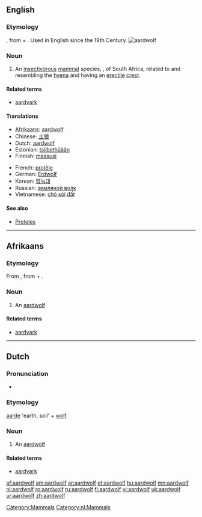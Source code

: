 {{wikisource1911Enc|Aard-wolf}}
==English==
{{wikipedia}}

===Etymology===
{{etyl|af}}, from {{etyl|nl}} {{term|aarde||earth, soil}} + {{term|wolf||wolf}}. Used in English since the 19th Century.
[[Image:Aardwolf.png|thumb|aardwolf]]

===Noun===
{{en-noun|aardwolves}}

# An [[insectivorous]] [[mammal]] species, {{i|[[Proteles cristatus]]}}, of South Africa, related to and resembling the [[hyena]] and having an [[erectile]] [[crest]].

====Related terms====
* [[aardvark]]

====Translations====
{{trans-top|''Proteles cristatus''}}
* [[Afrikaans]]: [[#Afrikaans|aardwolf]] {{m}}
* Chinese: [[土狼]]
* Dutch: [[#Dutch|aardwolf]] {{m}}
* Estonian: [[tsiibethüään]]
* Finnish: [[maasusi]]
{{trans-mid}}
* French: [[protèle]] {{m}}
* German: [[Erdwolf]]
* Korean: [[땅늑대]]
* Russian: [[земляной волк]]
* Vietnamese: [[chó sói đất]]
{{trans-bottom}}

====See also====
* [[Proteles]]

[[Category:Mammals]]

----

==Afrikaans==

===Etymology===
From {{etyl|nl|af}}, from {{term|aarde||earth, soil|lang=af}} + {{term|wolf}}.

===Noun===
{{af-noun|aardwolwe}}

# An [[#English|aardwolf]]

====Related terms====
* [[aardvark]]

----

==Dutch==

===Pronunciation===
* {{audio|Nl-aardwolf.ogg|audio}}

===Etymology===
[[aarde]] 'earth, soil' + [[wolf]]

===Noun===
{{nl-noun|g=m|aardwolven|aardwolfje|g=m}}

# An [[#English|aardwolf]]

====Related terms====
* [[aardvark]] {{n}}

[[Category:nl:Mammals]]

[[af:aardwolf]]
[[am:aardwolf]]
[[ar:aardwolf]]
[[et:aardwolf]]
[[hu:aardwolf]]
[[mn:aardwolf]]
[[nl:aardwolf]]
[[ro:aardwolf]]
[[ru:aardwolf]]
[[fi:aardwolf]]
[[vi:aardwolf]]
[[uk:aardwolf]]
[[ur:aardwolf]]
[[zh:aardwolf]]